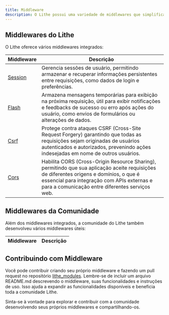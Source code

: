 ```yaml
---
title: Middleware
description: O Lithe possui uma variedade de middlewares que simplificam e agilizam o desenvolvimento de aplicações web, permitindo que você se concentre na construção de funcionalidades específicas para sua aplicação.
---
```


## Middlewares do Lithe

O Lithe oferece vários middlewares integrados:

| Middleware | Descrição |
|------------|------------|
| [Session](/resources/middleware/session) | Gerencia sessões de usuário, permitindo armazenar e recuperar informações persistentes entre requisições, como dados de login e preferências. |
| [Flash](/resources/middleware/flash)     | Armazena mensagens temporárias para exibição na próxima requisição, útil para exibir notificações e feedbacks de sucesso ou erro após ações do usuário, como envios de formulários ou alterações de dados. |
| [Csrf](/resources/middleware/csrf)       | Protege contra ataques CSRF (Cross-Site Request Forgery) garantindo que todas as requisições sejam originadas de usuários autenticados e autorizados, prevenindo ações indesejadas em nome de outros usuários. |
| [Cors](/resources/middleware/cors)       | Habilita CORS (Cross-Origin Resource Sharing), permitindo que sua aplicação aceite requisições de diferentes origens e domínios, o que é essencial para integração com APIs externas e para a comunicação entre diferentes serviços web. |


## Middlewares da Comunidade

Além dos middlewares integrados, a comunidade do Lithe também desenvolveu vários middlewares úteis:

| Middleware | Descrição |
|------------|------------|

## Contribuindo com Middleware

Você pode contribuir criando seu próprio middleware e fazendo um pull request no repositório [lithe_modules](https://github.com/lithecore/lithe_modules). Lembre-se de incluir um arquivo README.md descrevendo o middleware, suas funcionalidades e instruções de uso. Isso ajuda a expandir as funcionalidades disponíveis e beneficia toda a comunidade Lithe.

Sinta-se à vontade para explorar e contribuir com a comunidade desenvolvendo seus próprios middlewares e compartilhando-os.
